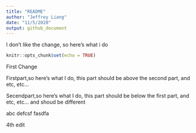 ```yaml
---
title: "README"
author: "Jeffrey Liang"
date: "11/5/2020"
output: github_document
---
```


I don't like the change, so here's what i do


```r
knitr::opts_chunk$set(echo = TRUE)
```

First Change


Firstpart,so here's what I do, this part should be above the second part, and etc, etc...

Secendpart,so here's what I do, this part should be below the first part, and etc, etc... and shoud be different

abc defcsf fasdfa

4th edit




